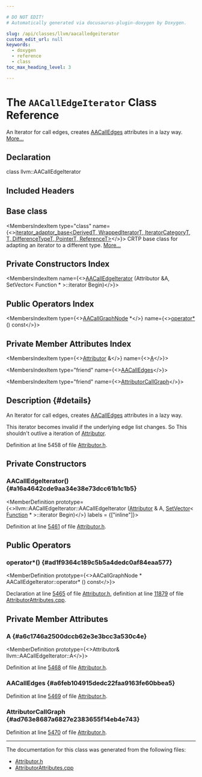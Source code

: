 ```yaml
---

# DO NOT EDIT!
# Automatically generated via docusaurus-plugin-doxygen by Doxygen.

slug: /api/classes/llvm/aacalledgeiterator
custom_edit_url: null
keywords:
  - doxygen
  - reference
  - class
toc_max_heading_level: 3

---
```





# The `AACallEdgeIterator` Class Reference

<DoxygenPage pluginConfig={pluginConfig}>

An Iterator for call edges, creates <a href="/docs/api/structs/llvm/aacalledges">AACallEdges</a> attributes in a lazy way. <a href="#details">More...</a>

## Declaration

<CodeBlock>class llvm::AACallEdgeIterator</CodeBlock>

## Included Headers

<IncludesList>
<IncludesListItem
  filePath="llvm/Transforms/IPO/Attributor.h"
  permalink="/docs/api/files/include/include/llvm/include/llvm/transforms/include/llvm/transforms/ipo/attributor-h"
  isLocal="true" />
</IncludesList>

## Base class

<MembersIndex>

<MembersIndexItem
  type="class"
  name={<><a href="/docs/api/classes/llvm/iterator-adaptor-base">iterator&#95;adaptor&#95;base&lt;DerivedT, WrappedIteratorT, IteratorCategoryT, T, DifferenceTypeT, PointerT, ReferenceT&gt;</a></>}>
CRTP base class for adapting an iterator to a different type. <a href="/docs/api/classes/llvm/iterator-adaptor-base/#details">More...</a>
</MembersIndexItem>

</MembersIndex>

## Private Constructors Index

<MembersIndex>

<MembersIndexItem
  name={<><a href="#a16a4642cde9aa34e38e73dcc61b1c1b5">AACallEdgeIterator</a> (Attributor &amp;A, SetVector&lt; Function &#42; &gt;::iterator Begin)</>}>
</MembersIndexItem>

</MembersIndex>

## Public Operators Index

<MembersIndex>

<MembersIndexItem
  type={<><a href="/docs/api/structs/llvm/aacallgraphnode">AACallGraphNode</a> &#42;</>}
  name={<><a href="#ad1f9364c189c5b5a4dedc0af84eaa577">operator&#42;</a> () const</>}>
</MembersIndexItem>

</MembersIndex>

## Private Member Attributes Index

<MembersIndex>

<MembersIndexItem
  type={<><a href="/docs/api/structs/llvm/attributor">Attributor</a> &amp;</>}
  name={<><a href="#a6c1746a2500dccb62e3e3bcc3a530c4e">A</a></>}>
</MembersIndexItem>

<MembersIndexItem
  type="friend"
  name={<><a href="#a6feb104915dedc22faa9163fe60bbea5">AACallEdges</a></>}>
</MembersIndexItem>

<MembersIndexItem
  type="friend"
  name={<><a href="#ad763e8687a6827e2383655f14eb4e743">AttributorCallGraph</a></>}>
</MembersIndexItem>

</MembersIndex>

## Description {#details}

An Iterator for call edges, creates <a href="/docs/api/structs/llvm/aacalledges">AACallEdges</a> attributes in a lazy way.

This iterator becomes invalid if the underlying edge list changes. So This shouldn&#39;t outlive a iteration of <a href="/docs/api/structs/llvm/attributor">Attributor</a>.

Definition at line 5458 of file <a href="/docs/api/files/include/include/llvm/include/llvm/transforms/include/llvm/transforms/ipo/attributor-h">Attributor.h</a>.

<SectionDefinition>

## Private Constructors

### AACallEdgeIterator() {#a16a4642cde9aa34e38e73dcc61b1c1b5}

<MemberDefinition
  prototype={<>llvm::AACallEdgeIterator::AACallEdgeIterator (<a href="/docs/api/structs/llvm/attributor">Attributor</a> &amp; A, <a href="/docs/api/classes/llvm/setvector">SetVector</a>&lt; <a href="/docs/api/classes/llvm/function">Function</a> &#42; &gt;::iterator Begin)</>}
  labels = {["inline"]}>

Definition at line <a href="/docs/api/files/include/include/llvm/include/llvm/transforms/include/llvm/transforms/ipo/attributor-h/#l05461">5461</a> of file <a href="/docs/api/files/include/include/llvm/include/llvm/transforms/include/llvm/transforms/ipo/attributor-h">Attributor.h</a>.
</MemberDefinition>

</SectionDefinition>

<SectionDefinition>

## Public Operators

### operator&#42;() {#ad1f9364c189c5b5a4dedc0af84eaa577}

<MemberDefinition
  prototype={<>AACallGraphNode &#42; AACallEdgeIterator::operator&#42; () const</>}>

Declaration at line <a href="/docs/api/files/include/include/llvm/include/llvm/transforms/include/llvm/transforms/ipo/attributor-h/#l05465">5465</a> of file <a href="/docs/api/files/include/include/llvm/include/llvm/transforms/include/llvm/transforms/ipo/attributor-h">Attributor.h</a>, definition at line <a href="/docs/api/files/lib/lib/transforms/lib/transforms/ipo/attributorattributes-cpp/#l11879">11879</a> of file <a href="/docs/api/files/lib/lib/transforms/lib/transforms/ipo/attributorattributes-cpp">AttributorAttributes.cpp</a>.
</MemberDefinition>

</SectionDefinition>

<SectionDefinition>

## Private Member Attributes

### A {#a6c1746a2500dccb62e3e3bcc3a530c4e}

<MemberDefinition
  prototype={<>Attributor&amp; llvm::AACallEdgeIterator::A</>}>

Definition at line <a href="/docs/api/files/include/include/llvm/include/llvm/transforms/include/llvm/transforms/ipo/attributor-h/#l05468">5468</a> of file <a href="/docs/api/files/include/include/llvm/include/llvm/transforms/include/llvm/transforms/ipo/attributor-h">Attributor.h</a>.
</MemberDefinition>

### AACallEdges {#a6feb104915dedc22faa9163fe60bbea5}

<MemberDefinition
  prototype="friend llvm::AACallEdgeIterator::AACallEdges">

Definition at line <a href="/docs/api/files/include/include/llvm/include/llvm/transforms/include/llvm/transforms/ipo/attributor-h/#l05469">5469</a> of file <a href="/docs/api/files/include/include/llvm/include/llvm/transforms/include/llvm/transforms/ipo/attributor-h">Attributor.h</a>.
</MemberDefinition>

### AttributorCallGraph {#ad763e8687a6827e2383655f14eb4e743}

<MemberDefinition
  prototype="friend llvm::AACallEdgeIterator::AttributorCallGraph">

Definition at line <a href="/docs/api/files/include/include/llvm/include/llvm/transforms/include/llvm/transforms/ipo/attributor-h/#l05470">5470</a> of file <a href="/docs/api/files/include/include/llvm/include/llvm/transforms/include/llvm/transforms/ipo/attributor-h">Attributor.h</a>.
</MemberDefinition>

</SectionDefinition>

<hr/>

The documentation for this class was generated from the following files:

<ul>
<li><a href="/docs/api/files/include/include/llvm/include/llvm/transforms/include/llvm/transforms/ipo/attributor-h">Attributor.h</a></li>
<li><a href="/docs/api/files/lib/lib/transforms/lib/transforms/ipo/attributorattributes-cpp">AttributorAttributes.cpp</a></li>
</ul>

</DoxygenPage>
